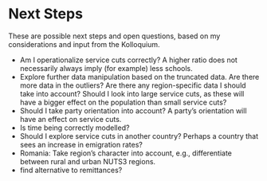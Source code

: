# Next Steps
These are possible next steps and open questions, based on my considerations and input from the Kolloquium.

- Am I operationalize service cuts correctly? A higher ratio does not necessarily always imply (for example) less schools.
- Explore further data manipulation based on the truncated data. Are there more data in the outliers? Are there any region-specific data I should take into account? Should I look into large service cuts, as these will have a bigger effect on the population than small service cuts?
- Should I take party orientation into account? A party's orientation will have an effect on service cuts.
- Is time being correctly modelled?
- Should I explore service cuts in another country? Perhaps a country that sees an increase in emigration rates?
- Romania: Take region’s character into account, e.g., differentiate between rural and urban NUTS3 regions.
- find alternative to remittances?